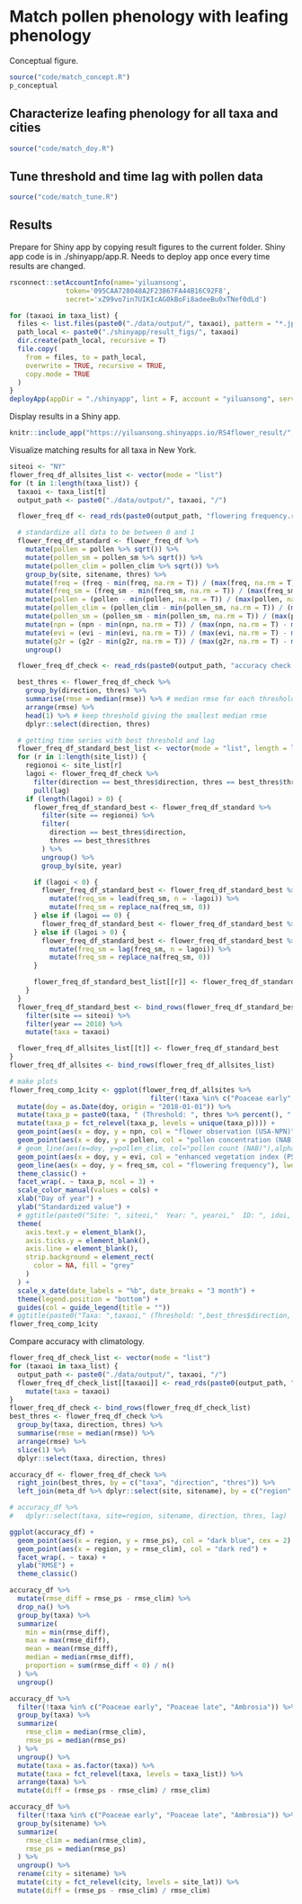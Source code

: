 # Match pollen phenology with leafing phenology
Conceptual figure.
```r
source("code/match_concept.R")
p_conceptual
```

## Characterize leafing phenology for all taxa and cities
```r
source("code/match_doy.R")
```

## Tune threshold and time lag with pollen data
```r
source("code/match_tune.R")
```

## Results
Prepare for Shiny app by copying result figures to the current folder. Shiny app code is in ./shinyapp/app.R. Needs to deploy app once every time results are changed.
```r
rsconnect::setAccountInfo(name='yiluansong',
			  token='095CAA728048A2F23867FA44B16C92F8',
			  secret='xZ99vo7in7UIKIcAG0kBoFi8adeeBu0xTNef0dLd')
```

```r
for (taxaoi in taxa_list) {
  files <- list.files(paste0("./data/output/", taxaoi), pattern = "*.jpg", recursive = T, full.names = T)
  path_local <- paste0("./shinyapp/result_figs/", taxaoi)
  dir.create(path_local, recursive = T)
  file.copy(
    from = files, to = path_local,
    overwrite = TRUE, recursive = TRUE,
    copy.mode = TRUE
  )
}
deployApp(appDir = "./shinyapp", lint = F, account = "yiluansong", server = "shinyapps.io", appName = "RS4Flower_result", upload = T, forceUpdate = T)
```

Display results in a Shiny app.
```r
knitr::include_app("https://yiluansong.shinyapps.io/RS4flower_result/", height = "600px")
```

Visualize matching results for all taxa in New York.
```r
siteoi <- "NY"
flower_freq_df_allsites_list <- vector(mode = "list")
for (t in 1:length(taxa_list)) {
  taxaoi <- taxa_list[t]
  output_path <- paste0("./data/output/", taxaoi, "/")

  flower_freq_df <- read_rds(paste0(output_path, "flowering frequency.rds"))

  # standardize all data to be between 0 and 1
  flower_freq_df_standard <- flower_freq_df %>%
    mutate(pollen = pollen %>% sqrt()) %>%
    mutate(pollen_sm = pollen_sm %>% sqrt()) %>%
    mutate(pollen_clim = pollen_clim %>% sqrt()) %>%
    group_by(site, sitename, thres) %>%
    mutate(freq = (freq - min(freq, na.rm = T)) / (max(freq, na.rm = T) - min(freq, na.rm = T))) %>%
    mutate(freq_sm = (freq_sm - min(freq_sm, na.rm = T)) / (max(freq_sm, na.rm = T) - min(freq_sm, na.rm = T))) %>%
    mutate(pollen = (pollen - min(pollen, na.rm = T)) / (max(pollen, na.rm = T) - min(pollen, na.rm = T))) %>%
    mutate(pollen_clim = (pollen_clim - min(pollen_sm, na.rm = T)) / (max(pollen_sm, na.rm = T) - min(pollen_sm, na.rm = T))) %>%
    mutate(pollen_sm = (pollen_sm - min(pollen_sm, na.rm = T)) / (max(pollen_sm, na.rm = T) - min(pollen_sm, na.rm = T))) %>%
    mutate(npn = (npn - min(npn, na.rm = T)) / (max(npn, na.rm = T) - min(npn, na.rm = T))) %>%
    mutate(evi = (evi - min(evi, na.rm = T)) / (max(evi, na.rm = T) - min(evi, na.rm = T))) %>%
    mutate(g2r = (g2r - min(g2r, na.rm = T)) / (max(g2r, na.rm = T) - min(g2r, na.rm = T))) %>%
    ungroup()

  flower_freq_df_check <- read_rds(paste0(output_path, "accuracy check.rds"))

  best_thres <- flower_freq_df_check %>%
    group_by(direction, thres) %>%
    summarise(rmse = median(rmse)) %>% # median rmse for each threshold
    arrange(rmse) %>%
    head(1) %>% # keep threshold giving the smallest median rmse
    dplyr::select(direction, thres)

  # getting time series with best threshold and lag
  flower_freq_df_standard_best_list <- vector(mode = "list", length = length(site_list))
  for (r in 1:length(site_list)) {
    regionoi <- site_list[r]
    lagoi <- flower_freq_df_check %>%
      filter(direction == best_thres$direction, thres == best_thres$thres, region == regionoi) %>%
      pull(lag)
    if (length(lagoi) > 0) {
      flower_freq_df_standard_best <- flower_freq_df_standard %>%
        filter(site == regionoi) %>%
        filter(
          direction == best_thres$direction,
          thres == best_thres$thres
        ) %>%
        ungroup() %>%
        group_by(site, year)

      if (lagoi < 0) {
        flower_freq_df_standard_best <- flower_freq_df_standard_best %>%
          mutate(freq_sm = lead(freq_sm, n = -lagoi)) %>%
          mutate(freq_sm = replace_na(freq_sm, 0))
      } else if (lagoi == 0) {
        flower_freq_df_standard_best <- flower_freq_df_standard_best %>% mutate(freq_sm = replace_na(freq_sm, 0))
      } else if (lagoi > 0) {
        flower_freq_df_standard_best <- flower_freq_df_standard_best %>%
          mutate(freq_sm = lag(freq_sm, n = lagoi)) %>%
          mutate(freq_sm = replace_na(freq_sm, 0))
      }

      flower_freq_df_standard_best_list[[r]] <- flower_freq_df_standard_best %>% mutate(lag = lagoi)
    }
  }
  flower_freq_df_standard_best <- bind_rows(flower_freq_df_standard_best_list) %>%
    filter(site == siteoi) %>%
    filter(year == 2018) %>%
    mutate(taxa = taxaoi)

  flower_freq_df_allsites_list[[t]] <- flower_freq_df_standard_best
}
flower_freq_df_allsites <- bind_rows(flower_freq_df_allsites_list)

# make plots
flower_freq_comp_1city <- ggplot(flower_freq_df_allsites %>%
                                   filter(!taxa %in% c("Poaceae early", "Poaceae late", "Ambrosia")) %>%
  mutate(doy = as.Date(doy, origin = "2018-01-01")) %>%
  mutate(taxa_p = paste0(taxa, " (Threshold: ", thres %>% percent(), " green-", direction, ", Lag: ", lag, " days)")) %>%
  mutate(taxa_p = fct_relevel(taxa_p, levels = unique(taxa_p)))) +
  geom_point(aes(x = doy, y = npn, col = "flower observation (USA-NPN)"), alpha = 0.5) +
  geom_point(aes(x = doy, y = pollen, col = "pollen concentration (NAB)")) +
  # geom_line(aes(x=doy, y=pollen_clim, col="pollen count (NAB)"),alpha=0.5, lwd=1)+
  geom_point(aes(x = doy, y = evi, col = "enhanced vegetation index (PS)"), alpha = 0.05) +
  geom_line(aes(x = doy, y = freq_sm, col = "flowering frequency"), lwd = 1) +
  theme_classic() +
  facet_wrap(. ~ taxa_p, ncol = 3) +
  scale_color_manual(values = cols) +
  xlab("Day of year") +
  ylab("Standardized value") +
  # ggtitle(paste0("Site: ", siteoi,"  Year: ", yearoi,"  ID: ", idoi, "  Species: ", plant_sp))+
  theme(
    axis.text.y = element_blank(),
    axis.ticks.y = element_blank(),
    axis.line = element_blank(),
    strip.background = element_rect(
      color = NA, fill = "grey"
    )
  ) +
  scale_x_date(date_labels = "%b", date_breaks = "3 month") +
  theme(legend.position = "bottom") +
  guides(col = guide_legend(title = ""))
# ggtitle(paste0("Taxa: ",taxaoi," (Threshold: ",best_thres$direction, " ",best_thres$thres, ")"))
flower_freq_comp_1city
```


Compare accuracy with climatology.
```r
flower_freq_df_check_list <- vector(mode = "list")
for (taxaoi in taxa_list) {
  output_path <- paste0("./data/output/", taxaoi, "/")
  flower_freq_df_check_list[[taxaoi]] <- read_rds(paste0(output_path, "accuracy check.rds")) %>%
    mutate(taxa = taxaoi)
}
flower_freq_df_check <- bind_rows(flower_freq_df_check_list)
best_thres <- flower_freq_df_check %>%
  group_by(taxa, direction, thres) %>%
  summarise(rmse = median(rmse)) %>%
  arrange(rmse) %>%
  slice(1) %>%
  dplyr::select(taxa, direction, thres)

accuracy_df <- flower_freq_df_check %>%
  right_join(best_thres, by = c("taxa", "direction", "thres")) %>%
  left_join(meta_df %>% dplyr::select(site, sitename), by = c("region" = "site"))

# accuracy_df %>%
#   dplyr::select(taxa, site=region, sitename, direction, thres, lag)

ggplot(accuracy_df) +
  geom_point(aes(x = region, y = rmse_ps), col = "dark blue", cex = 2) +
  geom_point(aes(x = region, y = rmse_clim), col = "dark red") +
  facet_wrap(. ~ taxa) +
  ylab("RMSE") +
  theme_classic()

accuracy_df %>%
  mutate(rmse_diff = rmse_ps - rmse_clim) %>%
  drop_na() %>%
  group_by(taxa) %>%
  summarize(
    min = min(rmse_diff),
    max = max(rmse_diff),
    mean = mean(rmse_diff),
    median = median(rmse_diff),
    proportion = sum(rmse_diff < 0) / n()
  ) %>%
  ungroup()

accuracy_df %>%
  filter(!taxa %in% c("Poaceae early", "Poaceae late", "Ambrosia")) %>%
  group_by(taxa) %>%
  summarize(
    rmse_clim = median(rmse_clim),
    rmse_ps = median(rmse_ps)
  ) %>%
  ungroup() %>%
  mutate(taxa = as.factor(taxa)) %>%
  mutate(taxa = fct_relevel(taxa, levels = taxa_list)) %>%
  arrange(taxa) %>%
  mutate(diff = (rmse_ps - rmse_clim) / rmse_clim)

accuracy_df %>%
  filter(!taxa %in% c("Poaceae early", "Poaceae late", "Ambrosia")) %>%
  group_by(sitename) %>%
  summarize(
    rmse_clim = median(rmse_clim),
    rmse_ps = median(rmse_ps)
  ) %>%
  ungroup() %>%
  rename(city = sitename) %>%
  mutate(city = fct_relevel(city, levels = site_lat)) %>%
  mutate(diff = (rmse_ps - rmse_clim) / rmse_clim)
```
